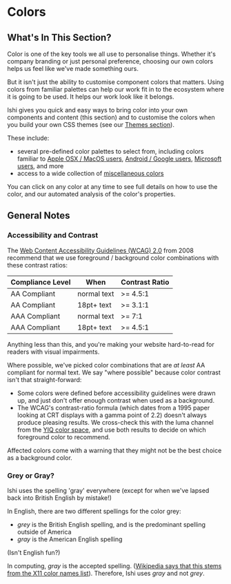 # Colors

## What's In This Section?

<p className="p--leader">Color is one of the key tools we all use to personalise things. Whether it's company branding or just personal preference, choosing our own colors helps us feel like we've made something ours.</p>

But it isn't just the ability to customise component colors that matters. Using colors from familiar palettes can help our work fit in to the ecosystem where it is going to be used. It helps our work look like it belongs.

Ishi gives you quick and easy ways to bring color into your own components and content (this section) and to customise the colors when you build your own CSS themes (see our [Themes section](../themes/)).

These include:

* several pre-defined color palettes to select from, including colors familiar to [Apple OSX / MacOS users](apple-palette.html), [Android / Google users](material-design-palette.html), [Microsoft users](microsoft-palette.html), and more
* access to a wide collection of [miscellaneous colors](misc-palette.html)

You can click on any color at any time to see full details on how to use the color, and our automated analysis of the color's properties.

## General Notes

### Accessibility and Contrast

The [Web Content Accessibility Guidelines (WCAG) 2.0](https://www.w3.org/TR/WCAG20/) from 2008 recommend that we use foreground / background color combinations with these contrast ratios:

Compliance Level | When | Contrast Ratio
-----------------|------|------
AA Compliant | normal text | >= 4.5:1
AA Compliant | 18pt+ text | >= 3.1:1
AAA Compliant | normal text | >= 7:1
AAA Compliant | 18pt+ text | >= 4.5:1

Anything less than this, and you're making your website hard-to-read for readers with visual impairments.

Where possible, we've picked color combinations that are <em>at least</em> AA compliant for normal text. We say "where possible" because color contrast isn't that straight-forward:

* Some colors were defined before accessibility guidelines were drawn up, and just don't offer enough contrast when used as a background.
* The WCAG's contrast-ratio formula (which dates from a 1995 paper looking at CRT displays with a gamma point of 2.2) doesn't always produce pleasing results. We cross-check this with the luma channel from the [YIQ color space](https://en.wikipedia.org/wiki/YIQ), and use both results to decide on which foreground color to recommend.

Affected colors come with a warning that they might not be the best choice as a background color.

### Grey or Gray?

<p className="p--leader">Ishi uses the spelling 'gray' everywhere (except for when we've lapsed back into British English by mistake!)</p>

In English, there are two different spellings for the color grey:

* _grey_ is the British English spelling, and is the predominant spelling outside of America
* _gray_ is the American English spelling

(Isn't English fun?)

In computing, _gray_ is the accepted spelling. ([Wikipedia says that this stems from the X11 color names list](https://en.wikipedia.org/wiki/X11_color_names)). Therefore, Ishi uses _gray_ and not _grey_.
